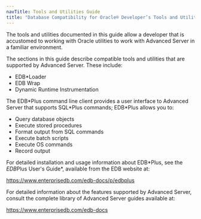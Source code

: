```yaml
---
navTitle: Tools and Utilities Guide
title: "Database Compatibility for Oracle® Developer’s Tools and Utilities Guide"
---
```


<div id="introduction" class="registered_link"></div>

The tools and utilities documented in this guide allow a developer that is accustomed to working with Oracle utilities to work with Advanced Server in a familiar environment.

The sections in this guide describe compatible tools and utilities that are supported by Advanced Server. These include:

-   EDB*Loader
-   EDB Wrap
-   Dynamic Runtime Instrumentation

The EDB*Plus command line client provides a user interface to Advanced Server that supports SQL\*Plus commands; EDB\*Plus allows you to:

-   Query database objects
-   Execute stored procedures
-   Format output from SQL commands
-   Execute batch scripts
-   Execute OS commands
-   Record output

For detailed installation and usage information about EDB\*Plus, see the *EDB*Plus User's Guide\*, available from the EDB website at:

<https://www.enterprisedb.com/edb-docs/p/edbplus>

For detailed information about the features supported by Advanced Server, consult the complete library of Advanced Server guides available at:

<https://www.enterprisedb.com/edb-docs>
